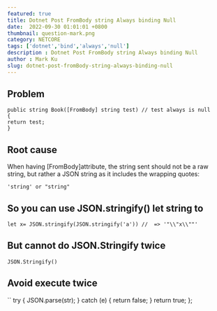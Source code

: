 ```yaml
---
featured: true
title: Dotnet Post FromBody string Always binding Null
date:  2022-09-30 01:01:01 +0800
thumbnail: question-mark.png
category: NETCORE
tags: ['dotnet','bind','always','null']
description : Dotnet Post FromBody string Always binding Null
author : Mark Ku
slug: dotnet-post-fromBody-string-always-binding-null
---
```

## Problem
```
public string Book([FromBody] string test) // test always is null 
{
return test;
}
```
## Root cause

When having [FromBody]attribute, the string sent should not be a raw string, but rather a JSON string as it includes the wrapping quotes:

```
'string' or "string"
```

## So you can use JSON.stringify() let string to 
```
let x= JSON.stringify(JSON.stringify('a')) //  => '"\\"x\\""'
```

## But cannot do JSON.Stringify twice
```
JSON.Stringify()
```

## Avoid execute twice

``
  try {
    JSON.parse(str);
  } catch (e) {
    return false;
  }
  return true;
};
```
